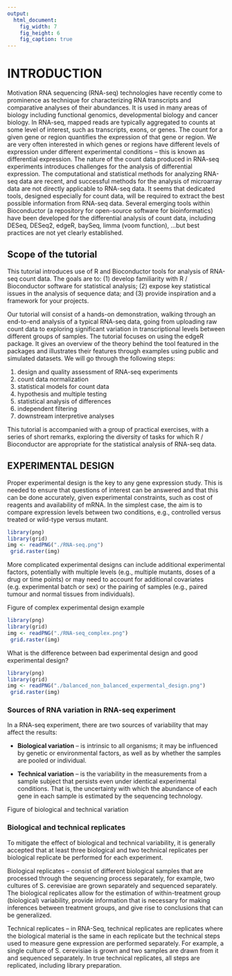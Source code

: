 ```yaml
---
output:
  html_document:
    fig_width: 7
    fig_height: 6
    fig_caption: true
---
```


# INTRODUCTION

Motivation RNA sequencing (RNA-seq) technologies have recently come to prominence as technique for characterizing RNA transcripts and comparative analyses of their abundances. It is used in many areas of biology including functional genomics, developmental biology and cancer biology. In RNA-seq, mapped reads are typically aggregated to counts at some level of interest, such as transcripts, exons, or genes. The count for a given gene or region quantifies the expression of that gene or region. We are very often interested in which genes or regions have different levels of expression under different experimental conditions – this is known as differential expression. The nature of the count data produced in RNA-seq experiments introduces challenges for the analysis of differential expression. The computational and statistical methods for analyzing RNA-seq data are recent, and successful methods for the analysis of microarray data are not directly applicable to RNA-seq data. It seems that dedicated tools, designed especially for count data, will be required to extract the best possible information from RNA-seq data. Several emerging tools within Bioconductor (a repository for open-source software for bioinformatics) have been developed for the differential analysis of count data, including DESeq, DESeq2, edgeR, baySeq, limma (voom function), …but best practices are not yet clearly established.

## Scope of the tutorial
This tutorial introduces use of R and Bioconductor tools for analysis of RNA-seq count data. The goals are to: (1) develop familiarity with R / Bioconductor software for statistical analysis; (2) expose key statistical issues in the analysis of sequence data; and (3) provide inspiration and a framework for your projects.

Our tutorial will consist of a hands-on demonstration, walking through an end-to-end analysis of a typical RNA-seq data, going from uploading raw count data to exploring significant variation in transcriptional levels between different groups of samples. The tutorial focuses on using the edgeR package. It gives an overview of the theory behind the tool featured in the packages and illustrates their features through examples using public and simulated datasets. 
We will go through the following steps: 

1. design and quality assessment of RNA-seq experiments 
2. count data normalization 
3. statistical models for count data 
4. hypothesis and multiple testing 
5. statistical analysis of differences 
6. independent filtering 
7. downstream interpretive analyses 

This tutorial is accompanied with a group of practical exercises, with a series of short remarks, exploring the diversity of tasks for which R / Bioconductor are appropriate for the statistical analysis of RNA-seq data.

## EXPERIMENTAL DESIGN

Proper experimental design is the key to any gene expression study. This is needed to ensure that questions of interest can be answered and that this can be done accurately, given experimental constraints, such as cost of reagents and availability of mRNA. In the simplest case, the aim is to compare expression levels between two conditions, e.g., controlled versus treated or wild-type versus mutant.

```r
library(png)
library(grid)
img <- readPNG("./RNA-seq.png")
 grid.raster(img)
```


More complicated experimental designs can include additional experimental factors, potentially with multiple levels (e.g., multiple mutants, doses of a drug or time points) or may need to account for additional covariates (e.g. experimental batch or sex) or the pairing of samples (e.g., paired tumour and normal tissues from individuals).

Figure of complex experimental design example

```r
library(png)
library(grid)
img <- readPNG("./RNA-seq_complex.png")
 grid.raster(img)
```

What is the difference between bad experimental design and good experimental design?

```r
library(png)
library(grid)
img <- readPNG("./balanced_non_balanced_expermental_design.png")
 grid.raster(img)
```

### Sources of RNA variation in RNA-seq experiment

In a RNA-seq experiment, there are two sources of variability that may affect the results: 
  
- **Biological variation** – is intrinsic to all organisms; it may be influenced by genetic or environmental factors, as well as by whether the samples are pooled or individual. 

- **Technical variation** – is the variability in the measurements from a sample subject that persists even under identical experimental conditions. That is, the uncertainty with which the abundance of each gene in each sample is estimated by the sequencing technology.


Figure of biological and technical variation


### Biological and technical replicates
To mitigate the effect of biological and technical variability, it is generally accepted that at least three biological and two technical replicates per biological replicate be performed for each experiment. 

Biological replicates – consist of different biological samples that are processed through the sequencing process separately, for example, two cultures of S. cerevisiae are grown separately and sequenced separately. The biological replicates allow for the estimation of within-treatment group (biological) variability, provide information that is necessary for making inferences between treatment groups, and give rise to conclusions that can be generalized. 

Technical replicates – in RNA-Seq, technical replicates are replicates where the biological material is the same in each replicate but the technical steps used to measure gene expression are performed separately. For example, a single culture of S. cerevisiae is grown and two samples are drawn from it and sequenced separately. In true technical replicates, all steps are replicated, including library preparation.

